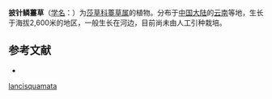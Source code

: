 {{Speciesbox
| name = 披针鳞薹草
| status = 
| status_system = 
| image =
| genus = Carex
| species = lancisquamata
| authority = L. K. Dai
}}

'''披针鳞薹草'''（[[学名|学名]]：{{lang|la|''Carex lancisquamata''}}）为[[莎草科|莎草科]][[薹草属|薹草属]]的植物。分布于[[中国大陆|中国大陆]]的[[云南|云南]]等地，生长于海拔2,600米的地区，一般生长在河边，目前尚未由人工引种栽培。

== 参考文献 ==
<div class="references-small">
* {{cite web| url =http://www.bioinfo.cn/db05/KmzwSpecies.php?action=view&id=24946| title =披针鳞薹草| work =《中国高等植物数据库全库》| publisher =中国科学院微生物研究所| author =昆明植物研究所| accessdate =2009-02-25| deadurl =yes| archiveurl =https://web.archive.org/web/20160305030613/http://www.bioinfo.cn/db05/KmzwSpecies.php?action=view&id=24946| archivedate =2016-03-05}}
</div>
{{Taxonbar|from=Q11076746}}

{{DEFAULTSORT:Carex lancisquamata}}
[[Category:薹草属|lancisquamata]]


{{Carex-stub}}